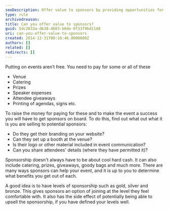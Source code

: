 ```yaml
---
seoDescription: Offer value to sponsors by providing opportunities for branding, booth setup and attendee engagement at your event.
type: rule
archivedreason:
title: Can you offer value to sponsors?
guid: 5dc2033a-db38-4603-b6de-0f33f9bd11d8
uri: can-you-offer-value-to-sponsors
created: 2014-12-31T00:10:46.0000000Z
authors: []
related: []
redirects: []
---
```


Putting on events aren’t free.
You need to pay for some or all of these

* Venue
* Catering
* Prizes
* Speaker expenses
* Attendee giveaways
* Printing of agendas, signs etc.

To raise the money for paying for these and to make the event a success you will have to get sponsors on board. To do this, find out what out what it is you are selling to potential sponsors:

* Do they get their branding on your website?
* Can they set up a booth at the venue?
* Is their logo or other material included in event communication?
* Can you share attendees' details (where they have permitted it)?

Sponsorship doesn't always have to be about cool hard cash. It can also include catering, prizes, giveaways, goody bags and much more. There are many ways sponsors can help your event, and it is up to you to determine what benefits you get out of each.

A good idea is to have levels of sponsorship such as gold, silver and bronze. This gives sponsors an option of joining at the level they feel comfortable with. It also has the side effect of potentially being able to upsell the sponsorship, if you have defined your levels well.